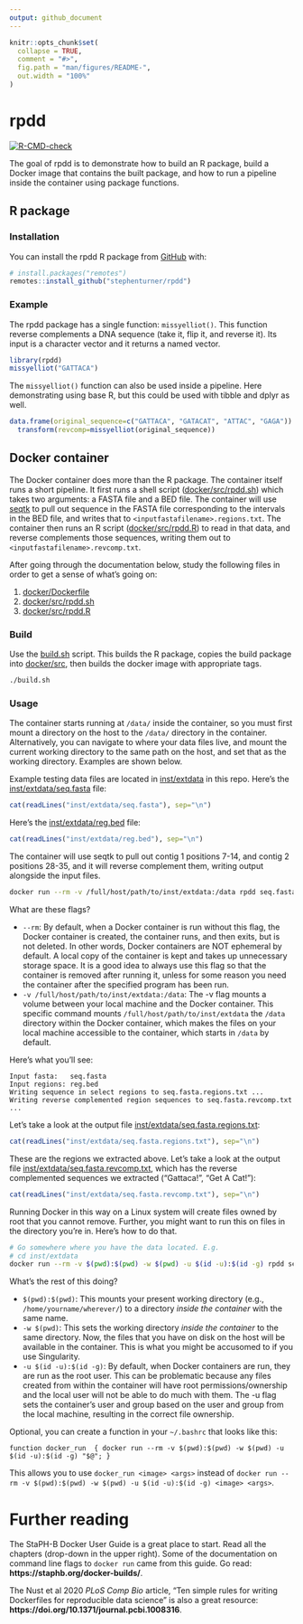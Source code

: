 ```yaml
---
output: github_document
---
```


<!-- README.md is generated from README.Rmd. Please edit that file -->

```r
knitr::opts_chunk$set(
  collapse = TRUE,
  comment = "#>",
  fig.path = "man/figures/README-",
  out.width = "100%"
)
```

# rpdd

<!-- badges: start -->
[![R-CMD-check](https://github.com/stephenturner/rpdd/actions/workflows/R-CMD-check.yaml/badge.svg)](https://github.com/stephenturner/rpdd/actions/workflows/R-CMD-check.yaml)
<!-- badges: end -->

The goal of rpdd is to demonstrate how to build an R package, build a Docker image that contains the built package, and how to run a pipeline inside the container using package functions. 

## R package

### Installation

You can install the rpdd R package from [GitHub](https://github.com/stephenturner/rpdd) with:

``` r
# install.packages("remotes")
remotes::install_github("stephenturner/rpdd")
```

### Example

The rpdd package has a single function: `missyelliot()`. This function reverse complements a DNA sequence (take it, flip it, and reverse it). Its input is a character vector and it returns a named vector.

```r
library(rpdd)
missyelliot("GATTACA")
```

The `missyelliot()` function can also be used inside a pipeline. Here demonstrating using base R, but this could be used with tibble and dplyr as well.

```r
data.frame(original_sequence=c("GATTACA", "GATACAT", "ATTAC", "GAGA")) |>
  transform(revcomp=missyelliot(original_sequence))
```

## Docker container

The Docker container does more than the R package. The container itself runs a short pipeline. It first runs a shell script ([docker/src/rpdd.sh](docker/src/rpdd.sh)) which takes two arguments: a FASTA file and a BED file. The container will use [seqtk](https://github.com/lh3/seqtk) to pull out sequence in the FASTA file corresponding to the intervals in the BED file, and writes that to `<inputfastafilename>.regions.txt`. The container then runs an R script ([docker/src/rpdd.R](docker/src/rpdd.R)) to read in that data, and reverse complements those sequences, writing them out to `<inputfastafilename>.revcomp.txt`.

After going through the documentation below, study the following files in order to get a sense of what's going on:

1. [docker/Dockerfile](docker/Dockerfile)
1. [docker/src/rpdd.sh](docker/src/rpdd.sh)
1. [docker/src/rpdd.R](docker/src/rpdd.R)

### Build

Use the [build.sh](build.sh) script. This builds the R package, copies the build package into [docker/src](docker/src), then builds the docker image with appropriate tags.

```sh
./build.sh
```

### Usage

The container starts running at `/data/` inside the container, so you must first mount a directory on the host to the `/data/` directory in the container. Alternatively, you can navigate to where your data files live, and mount the current working directory to the same path on the host, and set that as the working directory. Examples are shown below.

Example testing data files are located in [inst/extdata](inst/extdata) in this repo. Here's the [inst/extdata/seq.fasta](inst/extdata/seq.fasta) file:

```r
cat(readLines("inst/extdata/seq.fasta"), sep="\n")
```

Here's the [inst/extdata/reg.bed](inst/extdata/reg.bed) file:

```r
cat(readLines("inst/extdata/reg.bed"), sep="\n")
```

The container will use seqtk to pull out contig 1 positions 7-14, and contig 2 positions 28-35, and it will reverse complement them, writing output alongside the input files.

```sh
docker run --rm -v /full/host/path/to/inst/extdata:/data rpdd seq.fasta reg.bed
```

What are these flags? 

- `--rm`: By default, when a Docker container is run without this flag, the Docker container is created, the container runs, and then exits, but is not deleted. In other words, Docker containers are NOT ephemeral by default. A local copy of the container is kept and takes up unnecessary storage space. It is a good idea to always use this flag so that the container is removed after running it, unless for some reason you need the container after the specified program has been run.
- `-v /full/host/path/to/inst/extdata:/data`: The -v flag mounts a volume between your local machine and the Docker container. This specific command mounts `/full/host/path/to/inst/extdata` the `/data` directory within the Docker container, which makes the files on your local machine accessible to the container, which starts in `/data` by default. 

Here's what you'll see:

```
Input fasta:   seq.fasta
Input regions: reg.bed
Writing sequence in select regions to seq.fasta.regions.txt ...
Writing reverse complemented region sequences to seq.fasta.revcomp.txt ...
```

Let's take a look at the output file [inst/extdata/seq.fasta.regions.txt](inst/extdata/seq.fasta.regions.txt):

```r
cat(readLines("inst/extdata/seq.fasta.regions.txt"), sep="\n")
```

These are the regions we extracted above. Let's take a look at the output file [inst/extdata/seq.fasta.revcomp.txt](inst/extdata/seq.fasta.revcomp.txt), which has the reverse complemented sequences we extracted ("Gattaca!", "Get A Cat!"):

```r
cat(readLines("inst/extdata/seq.fasta.revcomp.txt"), sep="\n")
```

Running Docker in this way on a Linux system will create files owned by root that you cannot remove. Further, you might want to run this on files in the directory you're in. Here's how to do that.

```sh
# Go somewhere where you have the data located. E.g.
# cd inst/extdata
docker run --rm -v $(pwd):$(pwd) -w $(pwd) -u $(id -u):$(id -g) rpdd seq.fasta reg.bed
```

What's the rest of this doing? 

- `$(pwd):$(pwd)`: This mounts your present working directory (e.g., `/home/yourname/wherever/`) to a directory _inside the container_ with the same name.
- `-w $(pwd)`: This sets the working directory _inside the container_ to the same directory. Now, the files that you have on disk on the host will be available in the container. This is what you might be accusomed to if you use Singularity.
- `-u $(id -u):$(id -g)`: By default, when Docker containers are run, they are run as the root user. This can be problematic because any files created from within the container will have root permissions/ownership and the local user will not be able to do much with them. The -u flag sets the container's user and group based on the user and group from the local machine, resulting in the correct file ownership.

Optional, you can create a function in your `~/.bashrc` that looks like this:

```
function docker_run  { docker run --rm -v $(pwd):$(pwd) -w $(pwd) -u $(id -u):$(id -g) "$@"; }
```

This allows you to use `docker_run <image> <args>` instead of `docker run --rm -v $(pwd):$(pwd) -w $(pwd) -u $(id -u):$(id -g) <image> <args>`.

# Further reading

The StaPH-B Docker User Guide is a great place to start. Read all the chapters (drop-down in the upper right). Some of the documentation on command line flags to `docker run` came from this guide. Go read: **https://staphb.org/docker-builds/**.

The Nust et al 2020 _PLoS Comp Bio_ article, "Ten simple rules for writing Dockerfiles for reproducible data science" is also a great resource: **https://doi.org/10.1371/journal.pcbi.1008316**.

